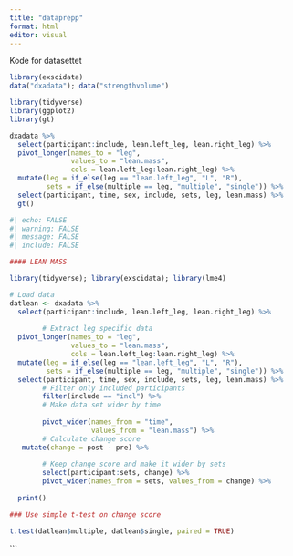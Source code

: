 ```yaml
---
title: "dataprepp"
format: html
editor: visual
---
```

Kode for datasettet
```r
library(exscidata)
data("dxadata"); data("strengthvolume")
```

```r
library(tidyverse)
library(ggplot2)
library(gt)

dxadata %>%
  select(participant:include, lean.left_leg, lean.right_leg) %>%
  pivot_longer(names_to = "leg", 
               values_to = "lean.mass", 
               cols = lean.left_leg:lean.right_leg) %>%
  mutate(leg = if_else(leg == "lean.left_leg", "L", "R"), 
         sets = if_else(multiple == leg, "multiple", "single")) %>%
  select(participant, time, sex, include, sets, leg, lean.mass) %>%
  gt()
```


```r
#| echo: FALSE
#| warning: FALSE
#| message: FALSE
#| include: FALSE

#### LEAN MASS

library(tidyverse); library(exscidata); library(lme4)

# Load data
datlean <- dxadata %>%
  select(participant:include, lean.left_leg, lean.right_leg) %>%
        
        # Extract leg specific data
  pivot_longer(names_to = "leg", 
               values_to = "lean.mass", 
               cols = lean.left_leg:lean.right_leg) %>%
  mutate(leg = if_else(leg == "lean.left_leg", "L", "R"), 
         sets = if_else(multiple == leg, "multiple", "single")) %>%
  select(participant, time, sex, include, sets, leg, lean.mass) %>%
        # Filter only included participants
        filter(include == "incl") %>%
        # Make data set wider by time 
        
        pivot_wider(names_from = "time", 
                    values_from = "lean.mass") %>%
        # Calculate change score
   mutate(change = post - pre) %>%
        
        # Keep change score and make it wider by sets
        select(participant:sets, change) %>%
        pivot_wider(names_from = sets, values_from = change) %>%
        
  print()

### Use simple t-test on change score

t.test(datlean$multiple, datlean$single, paired = TRUE)
```

```

